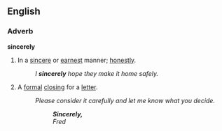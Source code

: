 ==English==
===Adverb===
'''sincerely'''
#In a [[sincere]] or [[earnest]] manner; [[honestly]].
#:''I '''sincerely''' hope they make it home safely.''
#A [[formal]] [[closing]] for a [[letter]].
#:''Please consider it carefully and let me know what you decide.''
#::'''''Sincerely,'''''
#::''Fred''